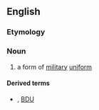 ==English==
{{wikipedia}}

===Etymology===
{{compound|en|battle|dress}}

===Noun===
{{en-noun|~|es}}

# a form of [[military]] [[uniform]]

====Derived terms====
* {{l|en|BD}}, [[BDU]] {{qualifier|abbreviation}}
